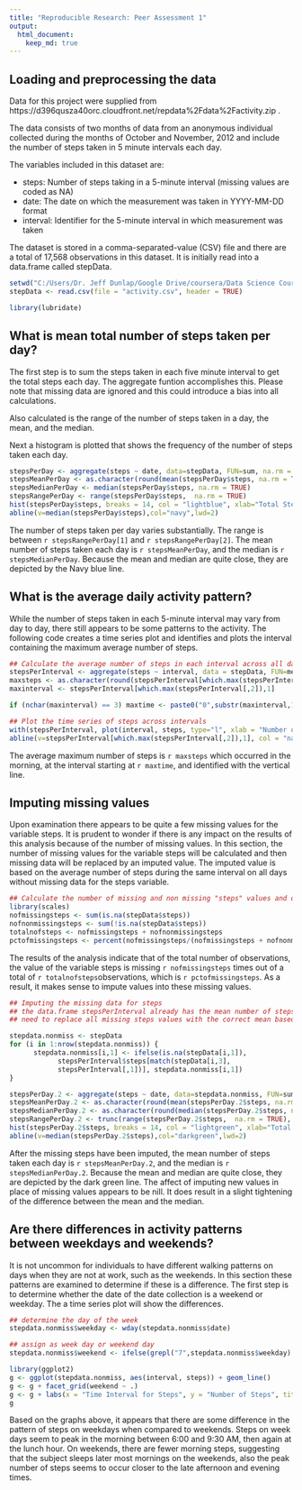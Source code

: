 ```yaml
---
title: "Reproducible Research: Peer Assessment 1"
output: 
  html_document:
    keep_md: true
---
```



## Loading and preprocessing the data

Data for this project were supplied from https://d396qusza40orc.cloudfront.net/repdata%2Fdata%2Factivity.zip .

The data consists of two months of data from an anonymous individual collected during the months of October and November, 2012 and include the number of steps taken in 5 minute intervals each day. 

The variables included in this dataset are:

* steps: Number of steps taking in a 5-minute interval (missing values are coded as NA)
* date: The date on which the measurement was taken in YYYY-MM-DD format
* interval: Identifier for the 5-minute interval in which measurement was taken

The dataset is stored in a comma-separated-value (CSV) file and there are a total of 17,568 observations in this dataset. It is initially read into a data.frame called
stepData.

```r
setwd("C:/Users/Dr. Jeff Dunlap/Google Drive/coursera/Data Science Course/Course Materials/5-Reproducible Research/Week 2/Programming Assignment/BiosensorData_StepTrackingoverTime")
stepData <- read.csv(file = "activity.csv", header = TRUE)

library(lubridate)
```


## What is mean total number of steps taken per day?

The first step is to sum the steps taken in each five minute interval to get the total steps each day. The aggregate funtion accomplishes this. Please note that missing data are ignored and this could introduce a bias into all calculations. 

Also calculated is the range of the number of steps taken in a day, the mean, and the median.

Next a histogram is plotted that shows the frequency of the number of steps taken each day. 

```r
stepsPerDay <- aggregate(steps ~ date, data=stepData, FUN=sum, na.rm = TRUE)
stepsMeanPerDay <- as.character(round(mean(stepsPerDay$steps, na.rm = TRUE), digits = 1))
stepsMedianPerDay <- median(stepsPerDay$steps, na.rm = TRUE)
stepsRangePerDay <- range(stepsPerDay$steps,  na.rm = TRUE)
hist(stepsPerDay$steps, breaks = 14, col = "lightblue", xlab="Total Steps per Day", main = "Frequency Count of Total Steps per Day")
abline(v=median(stepsPerDay$steps),col="navy",lwd=2)

```

  
The number of steps taken per day varies substantially. The range is between `r stepsRangePerDay[1]` and `r stepsRangePerDay[2]`.
The mean number of steps taken each day is `r stepsMeanPerDay`, and the median is `r stepsMedianPerDay`. Because the mean and median are quite close, they are depicted by the Navy blue line.


## What is the average daily activity pattern?

While the number of steps taken in each 5-minute interval may vary from day to day, there still appears to be some patterns to the activity. The following code creates a time series plot and identifies and plots the interval containing the maximum average number of steps. 

```r

## Calculate the average number of steps in each interval across all days 
stepsPerInterval <- aggregate(steps ~ interval, data = stepData, FUN=mean, na.rm = T)
maxsteps <- as.character(round(stepsPerInterval[which.max(stepsPerInterval[,2]),2], digits = 1))
maxinterval <- stepsPerInterval[which.max(stepsPerInterval[,2]),1]

if (nchar(maxinterval) == 3) maxtime <- paste0("0",substr(maxinterval,1,1),":",substr(maxinterval,2,3),".00") else maxtime <- paste0(substr(maxinterval,1,2),":",substr(maxinterval,3,4),".00")

## Plot the time series of steps across intervals
with(stepsPerInterval, plot(interval, steps, type="l", xlab = "Number of Steps Taken During Interval", ylab = "Time Interval", main = "Average Daily Steps in Five Minute Intervals", col = "blue"))
abline(v=stepsPerInterval[which.max(stepsPerInterval[,2]),1], col = "navy", lwd = 2)


```


The average maximum number of steps is `r maxsteps` which occurred in the morning, at the interval starting at `r maxtime`, and identified with the vertical line.

## Imputing missing values

Upon examination there appears to be quite a few missing values for the variable steps. It is prudent to wonder if there is any impact on the results of this analysis because of the number of missing values. In this section, the number of missing values for the variable steps will be calculated and then missing data will be replaced by an imputed value. The imputed value is based on the average number of steps during the same interval on all days without missing data for the steps variable.

``` r

## Calculate the number of missing and non missing "steps" values and determine the percentage of missing - the scales package is used to format the percentage output.
library(scales)
nofmissingsteps <- sum(is.na(stepData$steps))
nofnonmissingsteps <- sum(!is.na(stepData$steps))
totalnofsteps <- nofmissingsteps + nofnonmissingsteps
pctofmissingsteps <- percent(nofmissingsteps/(nofmissingsteps + nofnonmissingsteps))
```

The results of the analysis indicate that of the total number of observations, the value of the variable steps is missing `r nofmissingsteps` times out of a total of `r totalnofsteps`observations, which is `r pctofmissingsteps`. As a result, it makes sense to impute values into these missing values.

``` r
## Imputing the missing data for steps 
## the data.frame stepsPerInterval already has the mean number of steps per interval calculated
## need to replace all missing steps values with the correct mean based on the interval

stepdata.nonmiss <- stepData
for (i in 1:nrow(stepdata.nonmiss)) {
      stepdata.nonmiss[i,1] <- ifelse(is.na(stepData[i,1]),
            stepsPerInterval$steps[match(stepData[i,3],
            stepsPerInterval[,1])], stepdata.nonmiss[i,1])
}

stepsPerDay.2 <- aggregate(steps ~ date, data=stepdata.nonmiss, FUN=sum, na.rm = TRUE)
stepsMeanPerDay.2 <- as.character(round(mean(stepsPerDay.2$steps, na.rm = TRUE), digits = 1))
stepsMedianPerDay.2 <- as.character(round(median(stepsPerDay.2$steps, na.rm = TRUE), digits=0))
stepsRangePerDay.2 <- trunc(range(stepsPerDay.2$steps,  na.rm = TRUE), digits = 0, scientific = F)
hist(stepsPerDay.2$steps, breaks = 14, col = "lightgreen", xlab="Total Steps per Day", main = "Frequency Count of Total Steps per Day")
abline(v=median(stepsPerDay.2$steps),col="darkgreen",lwd=2)

```

After the missing steps have been imputed, the mean number of steps taken each day is `r stepsMeanPerDay.2`, and the median is `r stepsMedianPerDay.2`. Because the mean and median are quite close, they are depicted by the dark green line. The affect of imputing new values in place of missing values appears to be nill. It does result in a slight tightening of the difference between the mean and the median.

## Are there differences in activity patterns between weekdays and weekends?

It is not uncommon for individuals to have different walking patterns on days when they are not at work, such as the weekends. In this section these patterns are examined to determine if these is a difference. The first step is to determine whether the date of the date collection is a weekend or weekday. The a time series plot will show the differences.

``` r

## determine the day of the week
stepdata.nonmiss$weekday <- wday(stepdata.nonmiss$date)

## assign as week day or weekend day
stepdata.nonmiss$weekend <- ifelse(grepl("7",stepdata.nonmiss$weekday) | grepl("1",stepdata.nonmiss$weekday),"Weekend","Weekday")

library(ggplot2)
g <- ggplot(stepdata.nonmiss, aes(interval, steps)) + geom_line()
g <- g + facet_grid(weekend ~ .)
g <- g + labs(x = "Time Interval for Steps", y = "Number of Steps", title = "Comparison of Steps Taken on Weekend and Week Days")
g
```

Based on the graphs above, it appears that there are some difference in the pattern of steps on weekdays when compared to weekends. Steps on week days seem to peak in the morning between 6:00 and 9:30 AM, then again at the lunch hour. On weekends, there are fewer morning steps, suggesting that the subject sleeps later most mornings on the weekends, also the peak number of steps seems to occur closer to the late afternoon and evening times.


